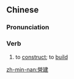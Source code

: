 ==Chinese==
{{zh-forms|s=营建}}

===Pronunciation===
{{zh-pron
|m=yíngjiàn
|c=jing4 gin3
|mn=êng-kiàn
|cat=v
}}

===Verb===
{{zh-verb}}

# to [[construct]]; to [[build]]

[[zh-min-nan:營建]]